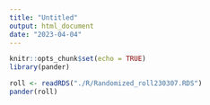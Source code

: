 ```yaml
---
title: "Untitled"
output: html_document
date: "2023-04-04"
---
```


```r
knitr::opts_chunk$set(echo = TRUE)
library(pander)
```


```r
roll <- readRDS("./R/Randomized_roll230307.RDS")
pander(roll)
```

